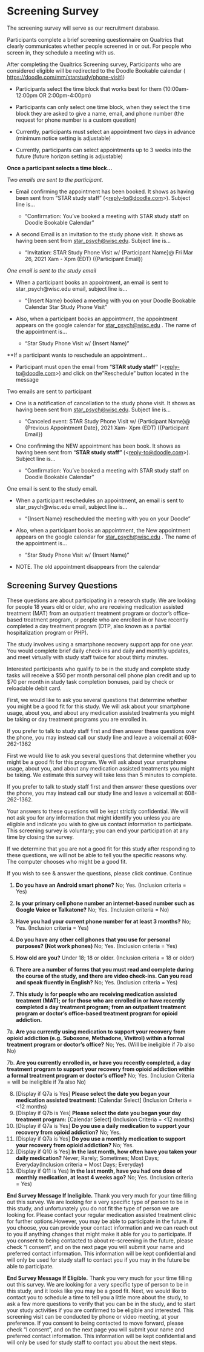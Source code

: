 # Screening Survey


The screening survey will serve as our recruitment database.

Participants complete a brief screening questionnaire on Qualtrics that
clearly communicates whether people screened in or out. For people who
screen in, they schedule a meeting with us.

After completing the Qualtrics Screening survey, Participants who are
considered eligible will be redirected to the Doodle Bookable calendar (
[https://doodle.com/mm/starstudy/phone-visit)](https://doodle.com/mm/starstudy/phone-visit))

-   Participants select the time block that works best for them
    (10:00am-12:00pm OR 2:00pm-4:00pm)

-   Participants can only select one time block, when they select the
    time block they are asked to give a name, email, and phone number
    (the request for phone number is a custom question)

-   Currently, participants must select an appointment two days in
    advance (minimum notice setting is adjustable)

-   Currently, participants can select appointments up to 3 weeks into
    the future (future horizon setting is adjustable)

**Once a participant selects a time block...**

*Two emails are sent to the participant.*

-   Email confirming the appointment has been booked. It shows as having
    been sent from "STAR study staff"
    (\<[reply-to\@doodle.com](mailto:reply-to@doodle.com)\>). Subject
    line is...

    -   "Confirmation: You've booked a meeting with STAR study staff on
        Doodle Bookable Calendar"

-   A second Email is an invitation to the study phone visit. It shows
    as having been sent from
    [star_psych\@wisc.edu](mailto:star_psych@wisc.edu). Subject line
    is...

    -   "Invitation: STAR Study Phone Visit w/ {Participant Name}\@ Fri
        Mar 26, 2021 Xam - Xpm (EDT) ({Participant Email})

*One email is sent to the study email*

-   When a participant books an appointment, an email is sent to
    star_psych\@wisc.edu email, subject line is...

    -   "{Insert Name} booked a meeting with you on your Doodle Bookable
        Calendar Star Study Phone Visit"

-   Also, when a participant books an appointment, the appointment
    appears on the google calendar for
    [star_psych\@wisc.edu](mailto:star_psych@wisc.edu) . The name of the
    appointment is...

    -   "Star Study Phone Visit w/ {Insert Name)"

\*\*If a participant wants to reschedule an appointment...

-   Participant must open the email from "**STAR study staff"**
    (\<[reply-to\@doodle.com](mailto:reply-to@doodle.com)\>) and click
    on the "Reschedule" button located in the message

Two emails are sent to participant

-   One is a notification of cancellation to the study phone visit. It
    shows as having been sent from
    [star_psych\@wisc.edu](mailto:star_psych@wisc.edu). Subject line
    is...

    -   "Canceled event: STAR Study Phone Visit w/ {Participant Name}\@
        {Previous Appointment Date}, 2021 Xam- Xpm (EDT) ({Participant
        Email})

-   One confirming the NEW appointment has been book. It shows as having
    been sent from "**STAR study staff"**
    (\<[reply-to\@doodle.com](mailto:reply-to@doodle.com)\>). Subject
    line is...

    -   "Confirmation: You've booked a meeting with STAR study staff on
        Doodle Bookable Calendar"

One email is sent to the study email.

-   When a participant reschedules an appointment, an email is sent to
    star_psych\@wisc.edu email, subject line is...

    -   "{Insert Name} rescheduled the meeting with you on your Doodle"

-   Also, when a participant books an appointment, the New appointment
    appears on the google calendar for
    [star_psych\@wisc.edu](mailto:star_psych@wisc.edu) . The name of the
    appointment is...

    -   "Star Study Phone Visit w/ {Insert Name)"

-   NOTE. The old appointment disappears from the calendar

## Screening Survey Questions



These questions are about participating in a research study. We are
looking for people 18 years old or older, who are receiving medication
assisted treatment (MAT) from an outpatient treatment program or
doctor's office-based treatment program, or people who are enrolled in
or have recently completed a day treatment program (DTP, also known as a
partial hospitalization program or PHP).

The study involves using a smartphone recovery support app for one year.
You would complete brief daily check-ins and daily and monthly updates,
and meet virtually with study staff twice for about thirty minutes.

Interested participants who qualify to be in the study and complete
study tasks will receive a \$50 per month personal cell phone plan
credit and up to \$70 per month in study task completion bonuses, paid
by check or reloadable debit card.

First, we would like to ask you several questions that determine whether
you might be a good fit for this study. We will ask about your
smartphone usage, about you, and about any medication assisted
treatments you might be taking or day treatment programs you are
enrolled in.

If you prefer to talk to study staff first and then answer these
questions over the phone, you may instead call our study line and leave
a voicemail at 608-262-1362

First we would like to ask you several questions that determine whether
you might be a good fit for this program. We will ask about your
smartphone usage, about you, and about any medication assisted
treatments you might be taking. We estimate this survey will take less
than 5 minutes to complete.

If you prefer to talk to study staff first and then answer these
questions over the phone, you may instead call our study line and leave
a voicemail at 608-262-1362.

Your answers to these questions will be kept strictly confidential. We
will not ask you for any information that might identify you unless you
are eligible and indicate you wish to give us contact information to
participate. This screening survey is voluntary; you can end your
participation at any time by closing the survey.

If we determine that you are not a good fit for this study after
responding to these questions, we will not be able to tell you the
specific reasons why. The computer chooses who might be a good fit.

If you wish to see & answer the questions, please click continue. 
Continue

1.  **Do you have an Android smart phone?** No; Yes. (Inclusion criteria
    = Yes)

2.  **Is your primary cell phone number an internet-based number such as
    Google Voice or Talkatone?** No; Yes. (Inclusion criteria = No)

3.  **Have you had your current phone number for at least 3 months?**
    No; Yes. (Inclusion criteria = Yes)

4.  **Do you have any other cell phones that you use for personal
    purposes? (Not work phones)** No; Yes. (Inclusion criteria = Yes)

5.  **How old are you?** Under 18; 18 or older. (Inclusion criteria = 18
    or older)

6.  **There are a number of forms that you must read and complete during
    the course of the study, and there are video check-ins. Can you read
    and speak fluently in English?** No; Yes. (Inclusion criteria = Yes)

7.  **This study is for people who are receiving medication assisted
    treatment (MAT); or for those who are enrolled in or have recently
    completed a day treatment program; from an outpatient treatment
    program or doctor's office-based treatment program for opioid
    addiction.**

7a. **Are you currently using medication to support your recovery from
opioid addiction (e.g. Suboxone, Methadone, Vivitrol) within a formal
treatment program or doctor's office?** No; Yes. (Will be ineligible if
7b also No)

7b. **Are you currently enrolled in, or have you recently completed, a
day treatment program to support your recovery from opioid addiction
within a formal treatment program or doctor's office?** No; Yes.
(Inclusion Criteria = will be ineligible if 7a also No)

8.  [Display if Q7a is Yes] **Please select the date you began your
    medication assisted treatment:** [Calendar Select] (Inclusion
    Criteria = \<12 months)
9.  [Display if Q7b is Yes] **Please select the date you began your day
    treatment program:** [Calendar Select] (Inclusion Criteria = \<12
    months)
10. [Display if Q7a is Yes] **Do you use a daily medication to support
    your recovery from opioid addiction?** No; Yes.
11. [Display if Q7a is Yes] **Do you use a monthly medication to support
    your recovery from opioid addiction?** No; Yes.
12. [Display if Q10 is Yes] **In the last month, how often have you
    taken your daily medication?** Never; Rarely; Sometimes; Most Days;
    Everyday(Inclusion criteria = Most Days; Everyday)
13. (Display if Q11 is Yes) **In the last month, have you had one dose
    of monthly medication, at least 4 weeks ago?** No; Yes. (Inclusion
    criteria = Yes)

**End Survey Message If Ineligible.** Thank you very much for your time
filling out this survey. We are looking for a very specific type of
person to be in this study, and unfortunately you do not fit the type of
person we are looking for. Please contact your regular medication
assisted treatment clinic for further options.However, you may be able
to participate in the future. If you choose, you can provide your
contact information and we can reach out to you if anything changes that
might make it able for you to participate. If you consent to being
contacted to about re-screening in the future, please check "I consent",
and on the next page you will submit your name and preferred contact
information. This information will be kept confidential and will only be
used for study staff to contact you if you may in the future be able to
participate.

**End Survey Message If Eligible.** Thank you very much for your time
filling out this survey. We are looking for a very specific type of
person to be in this study, and it looks like you may be a good fit.
Next, we would like to contact you to schedule a time to tell you a
little more about the study, to ask a few more questions to verify that
you can be in the study, and to start your study activities if you are
confirmed to be eligible and interested. This screening visit can be
conducted by phone or video meeting, at your preference. If you consent
to being contacted to move forward, please check "I consent", and on the
next page you will submit your name and preferred contact information.
This information will be kept confidential and will only be used for
study staff to contact you about the next steps.
